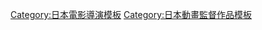 {{Navbox
|name= 佐山聖子執導作品
|title= [[佐山聖子]]執導作品
|listclass = hlist hlist-hyphen
|group1 = 電視動畫
|list1={{Navbox|child
|group1 = 1990年代
|list1 = 
* {{link-ja|哈利動物園|はりもぐハーリー|哈利動物園 (第2期)}}（1997年）
|group2 = 2000年代
|list2 = 
* [[新白雪姬傳說]]（2001年）
* [[吸血鬼騎士]]系列（2008年）
* [[SKIP BEAT！華麗的挑戰]]（2008年－2009年）
|group3 = 2010年代
|list3 = 
* [[BRAVE10]]（2012年）
* [[藍海少女！|藍海少女！～Advance～]]（2018年）
|group4 = 2020年代
|list4 = 
* [[致不滅的你|致不滅的你 (第2系列)]]（2022年－）
}}
|group2 = OVA
|list2 = 
* [[天使禁獵區]]（2000年）
|below=
}}
<noinclude>
{{DEFAULTSORT:Sayama Kiyoko}}
[[Category:日本電影導演模板]]
[[Category:日本動畫監督作品模板]]
</noinclude>